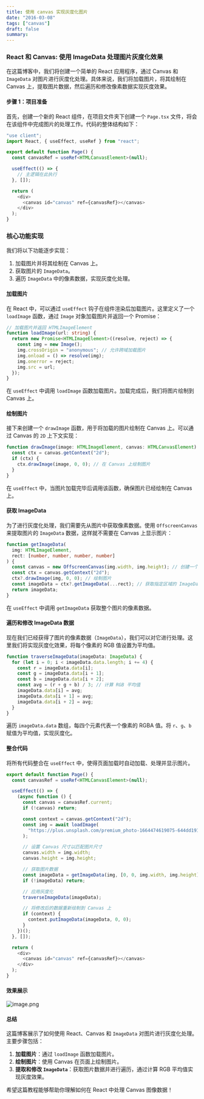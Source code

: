 ```yaml
---
title: 使用 canvas 实现灰度化图片
date: "2016-03-08"
tags: ["canvas"]
draft: false
summary:
---
```


### React 和 Canvas: 使用 ImageData 处理图片灰度化效果

在这篇博客中，我们将创建一个简单的 React 应用程序，通过 Canvas 和 `ImageData` 对图片进行灰度化处理。具体来说，我们将加载图片，将其绘制在 Canvas 上，提取图片数据，然后遍历和修改像素数据实现灰度效果。

#### 步骤 1：项目准备

首先，创建一个新的 React 组件，在项目文件夹下创建一个 `Page.tsx` 文件，将会在该组件中完成图片的处理工作。代码的整体结构如下：

```typescript
"use client";
import React, { useEffect, useRef } from "react";

export default function Page() {
  const canvasRef = useRef<HTMLCanvasElement>(null);

  useEffect(() => {
    // 主逻辑在此执行
  }, []);

  return (
    <div>
      <canvas id="canvas" ref={canvasRef}></canvas>
    </div>
  );
}
```

### 核心功能实现

我们将以下功能逐步实现：

1.  加载图片并将其绘制在 Canvas 上。
2.  获取图片的 `ImageData`。
3.  遍历 `ImageData` 中的像素数据，实现灰度化处理。

#### 加载图片

在 React 中，可以通过 `useEffect` 钩子在组件渲染后加载图片。这里定义了一个 `loadImage` 函数，通过 `Image` 对象加载图片并返回一个 Promise：

```typescript
// 加载图片并返回 HTMLImageElement
function loadImage(url: string) {
  return new Promise<HTMLImageElement>((resolve, reject) => {
    const img = new Image();
    img.crossOrigin = "anonymous"; // 允许跨域加载图片
    img.onload = () => resolve(img);
    img.onerror = reject;
    img.src = url;
  });
}
```

在 `useEffect` 中调用 `loadImage` 函数加载图片。加载完成后，我们将图片绘制到 Canvas 上。

#### 绘制图片

接下来创建一个 `drawImage` 函数，用于将加载的图片绘制在 Canvas 上。可以通过 Canvas 的 `2D` 上下文实现：

```typescript
function drawImage(image: HTMLImageElement, canvas: HTMLCanvasElement) {
  const ctx = canvas.getContext("2d");
  if (ctx) {
    ctx.drawImage(image, 0, 0); // 在 Canvas 上绘制图片
  }
}
```

在 `useEffect` 中，当图片加载完毕后调用该函数，确保图片已经绘制在 Canvas 上。

#### 获取 ImageData

为了进行灰度化处理，我们需要先从图片中获取像素数据。使用 `OffscreenCanvas` 来提取图片的 `ImageData` 数据，这样就不需要在 Canvas 上显示图片：

```typescript
function getImageData(
  img: HTMLImageElement,
  rect: [number, number, number, number]
) {
  const canvas = new OffscreenCanvas(img.width, img.height); // 创建一个 OffscreenCanvas
  const ctx = canvas.getContext("2d");
  ctx?.drawImage(img, 0, 0); // 绘制图片
  const imageData = ctx?.getImageData(...rect); // 获取指定区域的 ImageData
  return imageData;
}
```

在 `useEffect` 中调用 `getImageData` 获取整个图片的像素数据。

#### 遍历和修改 ImageData 数据

现在我们已经获得了图片的像素数据（`ImageData`），我们可以对它进行处理。这里我们将实现灰度化效果，将每个像素的 RGB 值设置为平均值。

```typescript
function traverseImageData(imageData: ImageData) {
  for (let i = 0; i < imageData.data.length; i += 4) {
    const r = imageData.data[i];
    const g = imageData.data[i + 1];
    const b = imageData.data[i + 2];
    const avg = (r + g + b) / 3; // 计算 RGB 平均值
    imageData.data[i] = avg;
    imageData.data[i + 1] = avg;
    imageData.data[i + 2] = avg;
  }
}
```

遍历 `imageData.data` 数组，每四个元素代表一个像素的 RGBA 值。将 `r`、`g`、`b` 赋值为平均值，实现灰度化。

#### 整合代码

将所有代码整合在 `useEffect` 中，使得页面加载时自动加载、处理并显示图片。

```typescript
export default function Page() {
  const canvasRef = useRef<HTMLCanvasElement>(null);

  useEffect(() => {
    (async function () {
      const canvas = canvasRef.current;
      if (!canvas) return;

      const context = canvas.getContext("2d");
      const img = await loadImage(
        "https://plus.unsplash.com/premium_photo-1664474619075-644dd191935f?w=800&auto=format&fit=crop&q=60&ixlib=rb-4.0.3&ixid=M3wxMjA3fDB8MHxzZWFyY2h8MXx8aW1hZ2V8ZW58MHx8MHx8fDA%3D"
      );

      // 设置 Canvas 尺寸以匹配图片尺寸
      canvas.width = img.width;
      canvas.height = img.height;

      // 获取图片数据
      const imageData = getImageData(img, [0, 0, img.width, img.height]);
      if (!imageData) return;

      // 应用灰度化
      traverseImageData(imageData);

      // 将修改后的数据重新绘制到 Canvas 上
      if (context) {
        context.putImageData(imageData, 0, 0);
      }
    })();
  }, []);

  return (
    <div>
      <canvas id="canvas" ref={canvasRef}></canvas>
    </div>
  );
}
```

#### 效果展示

![image.png](https://p0-xtjj-private.juejin.cn/tos-cn-i-73owjymdk6/8228b0664c3c455db89c7128cd1522e9~tplv-73owjymdk6-jj-mark-v1:0:0:0:0:5o6Y6YeR5oqA5pyv56S-5Yy6IEAgcHp6eg==:q75.awebp?policy=eyJ2bSI6MywidWlkIjoiMTM4MDY0MjMzNjAyNjgxMyJ9&rk3s=f64ab15b&x-orig-authkey=f32326d3454f2ac7e96d3d06cdbb035152127018&x-orig-expires=1734229165&x-orig-sign=OML9l7eR5jWAi06ccF60NM7q8M0%3D)

#### 总结

这篇博客展示了如何使用 React、Canvas 和 `ImageData` 对图片进行灰度化处理。主要步骤包括：

1.  **加载图片**：通过 `loadImage` 函数加载图片。
2.  **绘制图片**：使用 Canvas 在页面上绘制图片。
3.  **提取和修改 `ImageData`**：获取图片数据并进行遍历，通过计算 RGB 平均值实现灰度效果。

希望这篇教程能够帮助你理解如何在 React 中处理 Canvas 图像数据！
